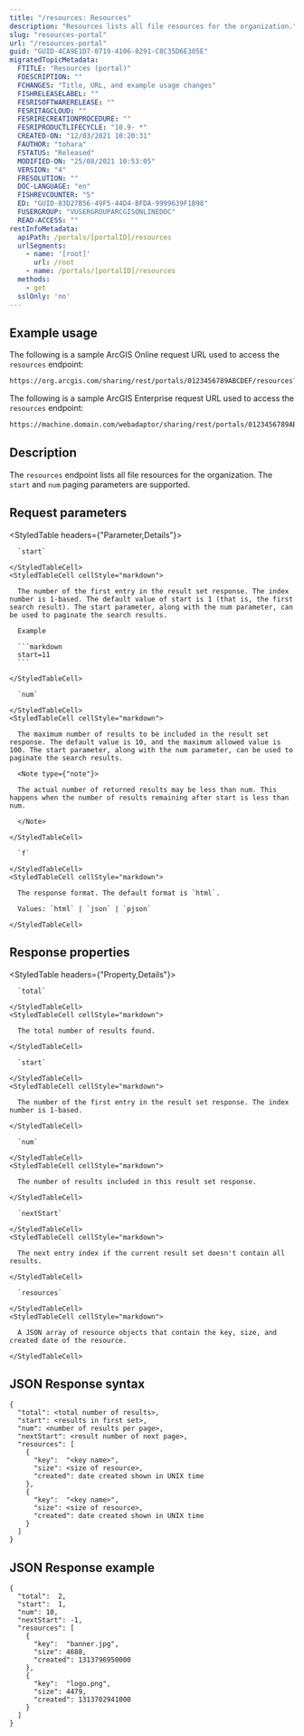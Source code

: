 ```yaml
---
title: "/resources: Resources"
description: "Resources lists all file resources for the organization."
slug: "resources-portal"
url: "/resources-portal"
guid: "GUID-4CA9E1D7-0719-4106-8291-C8C35D6E305E"
migratedTopicMetadata:
  FTITLE: "Resources (portal)"
  FDESCRIPTION: ""
  FCHANGES: "Title, URL, and example usage changes"
  FISHRELEASELABEL: ""
  FESRISOFTWARERELEASE: ""
  FESRITAGCLOUD: ""
  FESRIRECREATIONPROCEDURE: ""
  FESRIPRODUCTLIFECYCLE: "10.9- *"
  CREATED-ON: "12/03/2021 10:20:31"
  FAUTHOR: "tohara"
  FSTATUS: "Released"
  MODIFIED-ON: "25/08/2021 10:53:05"
  VERSION: "4"
  FRESOLUTION: ""
  DOC-LANGUAGE: "en"
  FISHREVCOUNTER: "5"
  ED: "GUID-83D27B56-49F5-44D4-BFDA-9999639F1B98"
  FUSERGROUP: "VUSERGROUPARCGISONLINEDOC"
  READ-ACCESS: ""
restInfoMetadata:
  apiPath: /portals/[portalID]/resources
  urlSegments:
    - name: '[root]'
      url: /root
    - name: /portals/[portalID]/resources
  methods:
    - get
  sslOnly: 'no'
---
```


## Example usage

The following is a sample ArcGIS Online request URL used to access the `resources` endpoint:

```markdown
https://org.arcgis.com/sharing/rest/portals/0123456789ABCDEF/resources?f=pjson
```

The following is a sample ArcGIS Enterprise request URL used to access the `resources` endpoint:

```markdown
https://machine.domain.com/webadaptor/sharing/rest/portals/0123456789ABCDEF/resources?f=pjson
```

## Description

The `resources` endpoint lists all file resources for the organization. The `start` and `num` paging parameters are supported. 


##  Request parameters

<StyledTable headers={"Parameter,Details"}>
  <StyledTableRow>
    <StyledTableCell cellStyle="markdown">

      `start` 

    </StyledTableCell>
    <StyledTableCell cellStyle="markdown">

      The number of the first entry in the result set response. The index number is 1-based. The default value of start is 1 (that is, the first search result). The start parameter, along with the num parameter, can be used to paginate the search results.

      Example

      ```markdown
      start=11
      ```

    </StyledTableCell>
  </StyledTableRow>
  <StyledTableRow>
    <StyledTableCell cellStyle="markdown">

      `num` 

    </StyledTableCell>
    <StyledTableCell cellStyle="markdown">

      The maximum number of results to be included in the result set response. The default value is 10, and the maximum allowed value is 100. The start parameter, along with the num parameter, can be used to paginate the search results.

      <Note type={"note"}>

      The actual number of returned results may be less than num. This happens when the number of results remaining after start is less than num. 

      </Note>

    </StyledTableCell>
  </StyledTableRow>
  <StyledTableRow>
    <StyledTableCell cellStyle="markdown">

      `f` 

    </StyledTableCell>
    <StyledTableCell cellStyle="markdown">

      The response format. The default format is `html`.

      Values: `html` | `json` | `pjson`

    </StyledTableCell>
  </StyledTableRow>
</StyledTable>


## Response properties

<StyledTable headers={"Property,Details"}>
  <StyledTableRow>
    <StyledTableCell cellStyle="markdown">

      `total` 

    </StyledTableCell>
    <StyledTableCell cellStyle="markdown">

      The total number of results found.

    </StyledTableCell>
  </StyledTableRow>
  <StyledTableRow>
    <StyledTableCell cellStyle="markdown">

      `start` 

    </StyledTableCell>
    <StyledTableCell cellStyle="markdown">

      The number of the first entry in the result set response. The index number is 1-based. 

    </StyledTableCell>
  </StyledTableRow>
  <StyledTableRow>
    <StyledTableCell cellStyle="markdown">

      `num` 

    </StyledTableCell>
    <StyledTableCell cellStyle="markdown">

      The number of results included in this result set response. 

    </StyledTableCell>
  </StyledTableRow>
  <StyledTableRow>
    <StyledTableCell cellStyle="markdown">

      `nextStart` 

    </StyledTableCell>
    <StyledTableCell cellStyle="markdown">

      The next entry index if the current result set doesn't contain all results.

    </StyledTableCell>
  </StyledTableRow>
  <StyledTableRow>
    <StyledTableCell cellStyle="markdown">

      `resources` 

    </StyledTableCell>
    <StyledTableCell cellStyle="markdown">

      A JSON array of resource objects that contain the key, size, and created date of the resource.

    </StyledTableCell>
  </StyledTableRow>
</StyledTable>


## JSON Response syntax

```other
{
  "total": <total number of results>,  
  "start": <results in first set>,  
  "num": <number of results per page>,  
  "nextStart": <result number of next page>,
  "resources": [
    {
      "key":  "<key name>",
      "size": <size of resource>,
      "created": date created shown in UNIX time
    },
    {
      "key":  "<key name>",
      "size": <size of resource>,
      "created": date created shown in UNIX time
    }
  ]
}
```

## JSON Response example

```other
{
  "total":  2,
  "start":  1,
  "num": 10,
  "nextStart": -1,
  "resources": [
    {
      "key":  "banner.jpg",
      "size": 4688,
      "created": 1313796950000
    },
    {
      "key":  "logo.png",
      "size": 4479,
      "created": 1313702941000
    }
  ]
}
```